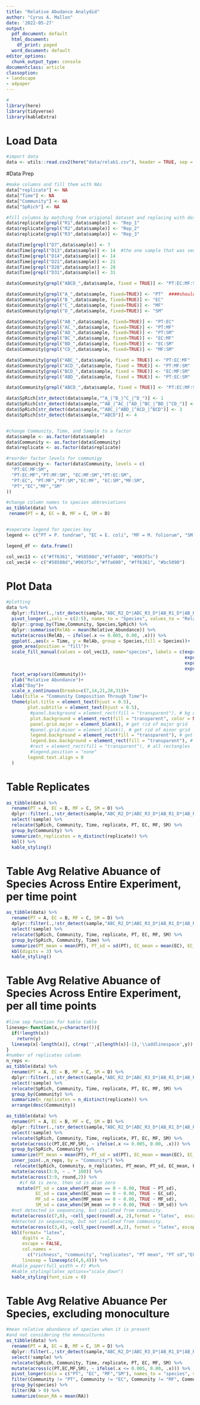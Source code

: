 ```yaml
---
title: "Relative Abudance Analydid"
author: "Cyrus A. Mallon"
date: '2022-05-27'
output:
  pdf_document: default
  html_document:
    df_print: paged
  word_document: default
editor_options:
  chunk_output_type: console
documentclass: article
classoption:
- landscape
- a4paper
---
```


\pagenumbering{gobble}

```r
#
library(here)
library(tidyverse)
library(kableExtra)
```

# Load Data

```r
#import data
data <- utils::read.csv2(here("data/relab1.csv"), header = TRUE, sep = ";")
```

#Data Prep

```r
#make columns and fill them with NAs
data["replicate"] <- NA
data["Time"] <- NA
data["Community"] <- NA
data["SpRich"] <- NA

#fill columns by matching from origional dataset and replacing with desired label
data$replicate[grepl("R1",data$sample)] <- "Rep_1"
data$replicate[grepl("R2",data$sample)] <- "Rep_2"
data$replicate[grepl("R3",data$sample)] <- "Rep_3"

data$Time[grepl("D7",data$sample)] <- 7
data$Time[grepl("D13",data$sample)] <- 14  #the one sample that was sequenced from D13
data$Time[grepl("D14",data$sample)] <- 14
data$Time[grepl("D21",data$sample)] <- 21
data$Time[grepl("D28",data$sample)] <- 28
data$Time[grepl("D31",data$sample)] <- 31

data$Community[grepl("ABCD_",data$sample, fixed = TRUE)] <- "PT:EC:MF:SM"

data$Community[grepl("A_",data$sample, fixed=TRUE)] <- "PT"  ####should it be data??
data$Community[grepl("B_",data$sample, fixed=TRUE)] <- "EC"
data$Community[grepl("C_",data$sample, fixed=TRUE)] <- "MF"
data$Community[grepl("D_",data$sample, fixed=TRUE)] <- "SM"

data$Community[grepl("AB_",data$sample, fixed=TRUE)] <- "PT:EC"
data$Community[grepl("AC_",data$sample, fixed=TRUE)] <- "PT:MF"
data$Community[grepl("AD_",data$sample, fixed=TRUE)] <- "PT:SM"
data$Community[grepl("BC_",data$sample, fixed=TRUE)] <- "EC:MF"
data$Community[grepl("BD_",data$sample, fixed=TRUE)] <- "EC:SM"
data$Community[grepl("CD_",data$sample, fixed=TRUE)] <- "MF:SM"

data$Community[grepl("ABC_",data$sample, fixed = TRUE)] <- "PT:EC:MF"
data$Community[grepl("ACD_",data$sample, fixed = TRUE)] <- "PT:MF:SM"
data$Community[grepl("BCD_",data$sample, fixed = TRUE)] <- "EC:MF:SM"
data$Community[grepl("ABD_",data$sample, fixed = TRUE)] <- "PT:EC:SM"

data$Community[grepl("ABCD_",data$sample, fixed = TRUE)] <- "PT:EC:MF:SM"

data$SpRich[str_detect(data$sample,"^A_|^B_|^C_|^D_")] <- 1
data$SpRich[str_detect(data$sample,"^AB_|^AC_|^AD_|^BC_|^BD_|^CD_")] <- 2
data$SpRich[str_detect(data$sample,"^ABC_|^ABD_|^ACD_|^BCD")] <- 3
data$SpRich[str_detect(data$sample,"^ABCD")] <- 4


#change Community, Time, and Sample to a factor
data$sample <- as.factor(data$sample)
data$Community <- as.factor(data$Community)
data$replicate <- as.factor(data$replicate)

#reorder factor levels for communigy
data$Community <- factor(data$Community, levels = c(
  "PT:EC:MF:SM",
  "PT:EC:MF","PT:MF:SM", "EC:MF:SM","PT:EC:SM",
  "PT:EC", "PT:MF","PT:SM","EC:MF", "EC:SM","MF:SM",
  "PT","EC","MF","SM"
))

#change column names to species abbreviations
as_tibble(data) %>%
 rename(PT = A, EC = B, MF = C, SM = D)


#seperate legend for species key
legend <- c("PT = P. tundrae", "EC = E. coli", "MF = M. foliorum", "SM = S. maltophilia")

legend_df <- data.frame()

col_vec13 <- c("#ff6361", "#58508d","#ffa600", "#003f5c")
col_vec14 <- c("#58508d","#003f5c","#ffa600", "#ff6361", "#bc5090")
```

\newpage

# Plot Data

```r
#plotting
data %>%
  dplyr::filter(.,!str_detect(sample,"ABC_R2_D*|ABC_R3_D*|AB_R1_D*|AB_R3_D*")) %>%
  pivot_longer(.,cols = c(2:5), names_to = "Species", values_to = "Relative_Abundance") %>%
  dplyr::group_by(Time,Community, Species,SpRich) %>%
  dplyr::summarise(RelAb = mean(Relative_Abundance)) %>%
  mutate(across(RelAb, ~ ifelse(.x <= 0.005, 0.00, .x))) %>%
  ggplot(.,aes(x = Time, y = RelAb, group = Species,fill = Species))+
  geom_area(position = "fill")+
  scale_fill_manual(values = col_vec13, name="species", labels = c(expression(italic("P. tundrae")),
                                                                   expression(italic("E. coli")),
                                                                   expression(italic("M. foliorum")),
                                                                   expression(italic("S. maltophilia")))) +
  facet_wrap(vars(Community))+
  ylab("Relative Abundance")+
  xlab("Day")+
  scale_x_continuous(breaks=c(7,14,21,28,31))+
  labs(title = "Community Composition Through Time")+
  theme(plot.title = element_text(hjust = 0.5),
        plot.subtitle = element_text(hjust = 0.5),
         #panel.background = element_rect(fill = "transparent"), # bg of the panel
         plot.background = element_rect(fill = "transparent", color = NA), # bg of the plot
         panel.grid.major = element_blank(), # get rid of major grid
         #panel.grid.minor = element_blank(), # get rid of minor grid
         legend.background = element_rect(fill = "transparent"), # get rid of legend bg
         legend.box.background = element_rect(fill = "transparent"), # get rid of legend panel bg,
         #rect = element_rect(fill = "transparent"), # all rectangles
         #legend.position = "none"
        legend.text.align = 0
  )
```

\newpage

# Table Replicates

```r
as_tibble(data) %>%
  rename(PT = A, EC = B, MF = C, SM = D) %>%
  dplyr::filter(.,!str_detect(sample,"ABC_R2_D*|ABC_R3_D*|AB_R1_D*|AB_R3_D*")) %>%
  select(!sample) %>%
  relocate(SpRich, Community, Time, replicate, PT, EC, MF, SM) %>%
  group_by(Community) %>%
  summarize(n_replicates = n_distinct(replicate)) %>%
  kbl() %>%
  kable_styling()
```

\newpage

# Table Avg Relative Abuance of Species Across Entire Experiment, per time point

```r
as_tibble(data) %>%
  rename(PT = A, EC = B, MF = C, SM = D) %>%
  dplyr::filter(.,!str_detect(sample,"ABC_R2_D*|ABC_R3_D*|AB_R1_D*|AB_R3_D*")) %>%
  select(!sample) %>%
  relocate(SpRich, Community, Time, replicate, PT, EC, MF, SM) %>%
  group_by(SpRich, Community, Time) %>%
  summarize(PT_mean = mean(PT), PT_sd = sd(PT), EC_mean = mean(EC), EC_sd = sd(EC), MF_mean = mean(MF), MF_sd = sd(MF), SM_mean = mean(SM), SM_sd = sd(SM)) %>%
  kbl(digits = 3) %>%
  kable_styling()

```

# Table Avg Relative Abuance of Species Across Entire Experiment, per all time points

\newpage

```r

#line sep function for kable table
linesep<-function(x,y=character()){
  if(!length(x))
    return(y)
  linesep(x[-length(x)], c(rep('',x[length(x)]-1),'\\addlinespace',y))  
}
#number of replicates column
n_reps <-
as_tibble(data) %>%
  rename(PT = A, EC = B, MF = C, SM = D) %>%
  dplyr::filter(.,!str_detect(sample,"ABC_R2_D*|ABC_R3_D*|AB_R1_D*|AB_R3_D*")) %>%
  select(!sample) %>%
  relocate(SpRich, Community, Time, replicate, PT, EC, MF, SM) %>%
  group_by(Community) %>%
  summarize(n_replicates = n_distinct(replicate)) %>%
  arrange(desc(Community))

as_tibble(data) %>% 
  rename(PT = A, EC = B, MF = C, SM = D) %>%
  dplyr::filter(.,!str_detect(sample,"ABC_R2_D*|ABC_R3_D*|AB_R1_D*|AB_R3_D*")) %>%
  select(!sample) %>%
  relocate(SpRich, Community, Time, replicate, PT, EC, MF, SM) %>% 
  mutate(across(c(PT,EC,MF,SM), ~ ifelse(.x <= 0.005, 0.00, .x))) %>%
  group_by(SpRich, Community) %>%
  summarize(PT_mean = mean(PT), PT_sd = sd(PT), EC_mean = mean(EC), EC_sd = sd(EC), MF_mean = mean(MF), MF_sd = sd(MF), SM_mean = mean(SM), SM_sd = sd(SM)) %>%
  inner_join(.,n_reps, by = "Community") %>%
   relocate(SpRich, Community, n_replicates, PT_mean, PT_sd, EC_mean, EC_sd, MF_mean, MF_sd, SM_mean, SM_sd) %>% 
  mutate(across(3:9, ~ . * 100)) %>%
  mutate(across(3:9, round,2)) %>%
     #if RA is zero, then sd is also zero
    mutate(PT_sd = case_when(PT_mean == 0 ~ 0.00, TRUE ~ PT_sd),
           EC_sd = case_when(EC_mean == 0 ~ 0.00, TRUE ~ EC_sd),
           MF_sd = case_when(MF_mean == 0 ~ 0.00, TRUE ~ MF_sd),
           SM_sd = case_when(SM_mean == 0 ~ 0.00, TRUE ~ SM_sd)) %>%
  #not detected in sequencing, but isolated from community.
  mutate(across(c(7,8), ~cell_spec(round(.x, 2),format = "latex",  escape = FALSE, background = case_when(Community == "PT:EC:MF:SM" ~ "yellow", TRUE ~ "white")))) %>%
  #detected in sequencing, but not isolated from community.
  mutate(across(c(3,4), ~cell_spec(round(.x,2), format = "latex", escape = FALSE, background = case_when(Community == "PT:EC:MF:SM" ~ "pink", TRUE ~ "white")))) %>% 
  kbl(format= "latex",
      digits = 2,
      escape = FALSE,
      col.names = 
        c("richness", "community", "replicates", "PT mean", "PT sd","EC mean", "EC sd", "MF mean", "MF sd", "SM mean", "SM sd" ),
      linesep = linesep(c(4,6,4))) %>%
  #kable_paper(full_width = F) #%>%
  #kable_styling(latex_options="scale_down")
  kable_styling(font_size = 8)
```



# Table Avg Relative Abuance Per Species, excluding monoculture

\newpage

```r
#mean relative abundance of species when it is present
#and not considering the monocultures
as_tibble(data) %>% 
  rename(PT = A, EC = B, MF = C, SM = D) %>%
  dplyr::filter(.,!str_detect(sample,"ABC_R2_D*|ABC_R3_D*|AB_R1_D*|AB_R3_D*")) %>%
  select(!sample) %>%
  relocate(SpRich, Community, Time, replicate, PT, EC, MF, SM) %>% 
  mutate(across(c(PT,EC,MF,SM), ~ ifelse(.x <= 0.005, 0.00, .x))) %>%
  pivot_longer(cols = c("PT", "EC", "MF","SM"), names_to = "species", values_to = "RA") %>%
  filter(Community != "PT", Community != "EC", Community != "MF", Community != "SM") %>%
  group_by(species) %>% 
  filter(RA > 0) %>%
  summarize(mean_RA = mean(RA))
```
















